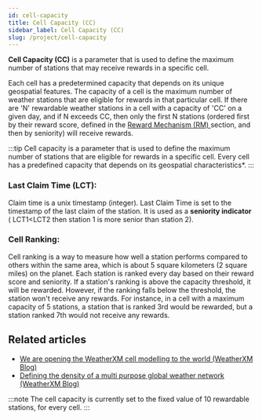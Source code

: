 ```yaml
---
id: cell-capacity
title: Cell Capacity (CC)
sidebar_label: Cell Capacity (CC)
slug: /project/cell-capacity
---
```



**Cell Capacity (CC)** is a parameter that is used to define the maximum number of stations that may receive rewards in a specific cell.


Each cell has a predetermined capacity that depends on its unique geospatial features. The capacity of a cell is the maximum number of weather stations that are eligible for rewards in that particular cell. 
If there are 'N' rewardable weather stations in a cell with a capacity of 'CC' on a given day, and if N exceeds CC, then only the first N stations 
(ordered first by their reward score, defined in the [Reward Mechanism (RM) ](/reward-mechanism) section, and then by seniority) will receive rewards.

:::tip
Cell capacity is a parameter that is used to define the maximum number of stations that are eligible for rewards in a specific cell. Every cell has a predefined capacity that depends on its geospatial characteristics*.
:::

### Last Claim Time (LCT): 
Claim time is a unix timestamp (integer).
Last Claim Time is set to the timestamp of the last claim of the station. It is used as a **seniority indicator** ( LCT1<LCT2 then station 1 is more senior than station 2).

### Cell Ranking:
Cell ranking is a way to measure how well a station performs compared to others within the same area, which is about 5 square kilometers (2 square miles) on the planet. Each station is ranked every day based on their reward score and seniority. 
If a station's ranking is above the capacity threshold, it will be rewarded. 
However, if the ranking falls below the threshold, the station won't receive any rewards. For instance, in a cell with a maximum capacity of 5 stations, a station that is ranked 3rd would be rewarded, but a station ranked 7th would not receive any rewards.



## Related articles
- [We are opening the WeatherXM cell modelling to the world (WeatherXM Blog)](https://blog.weatherxm.com/we-are-opening-the-weatherxm-cell-modelling-to-the-world-b827f1c10c2d)
- [Defining the density of a multi purpose global weather network (WeatherXM Blog)](https://blog.weatherxm.com/defining-the-density-of-a-multi-purpose-global-weather-network-ea5f4190f91a)


:::note
The cell capacity is currently set to the fixed value of 10 rewardable stations, for every cell.
:::
